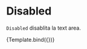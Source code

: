 

<Meta title="Components/Textarea/Props/Disabled" component={VvTextarea} />

# Disabled

`Disabled` disablita la text area.

<Canvas>
	<Story
		name="Disabled"
		args={{
			name: 'textarea-disabled',
			disabled: true,
			modelValue: 'Prova'
		}}>
		{Template.bind({})}
	</Story>
</Canvas>
